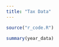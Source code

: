 ---
title: "Tax Data"
---

```{r, include= FALSE}
source("r_code.R")

```

```{r}
summary(year_data)
```